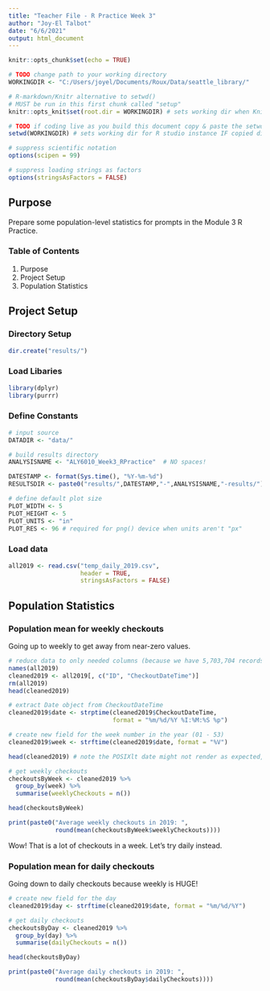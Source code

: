 ---
title: "Teacher File - R Practice Week 3"
author: "Joy-El Talbot"
date: "6/6/2021"
output: html_document
---

```{r setup, include=FALSE}
knitr::opts_chunk$set(echo = TRUE)

# TODO change path to your working directory
WORKINGDIR <- "C:/Users/joyel/Documents/Roux/Data/seattle_library/"

# R-markdown/Knitr alternative to setwd()
# MUST be run in this first chunk called "setup"
knitr::opts_knit$set(root.dir = WORKINGDIR) # sets working dir when Knitting

# TODO if coding live as you build this document copy & paste the setwd() command into your console.
setwd(WORKINGDIR) # sets working dir for R studio instance IF copied directly into console

# suppress scientific notation
options(scipen = 99)

# suppress loading strings as factors
options(stringsAsFactors = FALSE)
```

## Purpose
Prepare some population-level statistics for prompts in the Module 3 R Practice.

### Table of Contents
  
  1. Purpose
  2. Project Setup
  3. Population Statistics

## Project Setup

### Directory Setup
```{r createProjectDirectory, eval=TRUE}
dir.create("results/")
```

### Load Libaries
```{r libraries}
library(dplyr)
library(purrr)
```

### Define Constants
```{r constants}
# input source
DATADIR <- "data/"

# build results directory
ANALYSISNAME <- "ALY6010_Week3_RPractice"  # NO spaces!

DATESTAMP <- format(Sys.time(), "%Y-%m-%d")
RESULTSDIR <- paste0("results/",DATESTAMP,"-",ANALYSISNAME,"-results/")

# define default plot size
PLOT_WIDTH <- 5
PLOT_HEIGHT <- 5
PLOT_UNITS <- "in"
PLOT_RES <- 96 # required for png() device when units aren't "px"
```

### Load data
```{r loadData}
all2019 <- read.csv("temp_daily_2019.csv",
                    header = TRUE,
                    stringsAsFactors = FALSE)
```

## Population Statistics

### Population mean for weekly checkouts
Going up to weekly to get away from near-zero values.

```{r getWeeklyCheckouts}
# reduce data to only needed columns (because we have 5,703,704 records for 2019)
names(all2019)
cleaned2019 <- all2019[, c("ID", "CheckoutDateTime")]
rm(all2019)
head(cleaned2019)

# extract Date object from CheckoutDateTime
cleaned2019$date <- strptime(cleaned2019$CheckoutDateTime, 
                             format = "%m/%d/%Y %I:%M:%S %p")

# create new field for the week number in the year (01 - 53) 
cleaned2019$week <- strftime(cleaned2019$date, format = "%V")

head(cleaned2019) # note the POSIXlt date might not render as expected, that's ok.

# get weekly checkouts
checkoutsByWeek <- cleaned2019 %>%
  group_by(week) %>%
  summarise(weeklyCheckouts = n()) 

head(checkoutsByWeek)
```
```{r popMean_weeklyCheckouts}
print(paste0("Average weekly checkouts in 2019: ",
             round(mean(checkoutsByWeek$weeklyCheckouts))))
```
Wow! That is a lot of checkouts in a week. Let's try daily instead.

### Population mean for daily checkouts
Going down to daily checkouts because weekly is HUGE!

```{r getDailyCheckouts}
# create new field for the day
cleaned2019$day <- strftime(cleaned2019$date, format = "%m/%d/%Y")

# get daily checkouts
checkoutsByDay <- cleaned2019 %>%
  group_by(day) %>%
  summarise(dailyCheckouts = n()) 

head(checkoutsByDay)
```
```{r popMean_dailyCheckouts}
print(paste0("Average daily checkouts in 2019: ",
             round(mean(checkoutsByDay$dailyCheckouts))))
```

